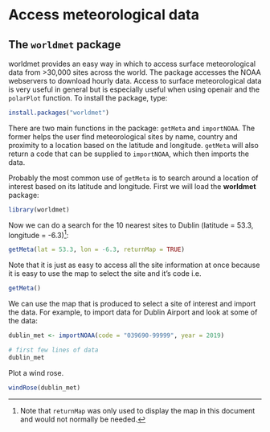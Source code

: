 # Access meteorological data  {#sec:worldmet} 

## The `worldmet` package

[worldmet]{.pkg} provides an easy way in which to access surface
meteorological data from >30,000 sites across the world. The package
accesses the NOAA webservers to download hourly data. Access to
surface meteorological data is very useful in general but is
especially useful when using [openair]{.pkg} and the `polarPlot`
function. To install the package, type:

```r
install.packages("worldmet")
```

There are two main functions in the package: `getMeta` and
`importNOAA`. The former helps the user find meteorological sites by
name, country and proximity to a location based on the latitude and
longitude. `getMeta` will also return a code that can be supplied to
`importNOAA`, which then imports the data.

Probably the most common use of `getMeta` is to search around a
location of interest based on its latitude and longitude. First we
will load the **worldmet** package:

```r
library(worldmet)
```

Now we can do a search for the 10 nearest sites to Dublin (latitude =
53.3, longitude = -6.3)^[Note that `returnMap` was only used to display the map in this document and would not normally be needed.]:

```r
getMeta(lat = 53.3, lon = -6.3, returnMap = TRUE)
```

Note that it is just as easy to access all the site information at once because it is easy to use the map to select the site and it's code i.e.

```r
getMeta()
```


We can use the map that is produced to select a site of interest and
import the data. For example, to import data for Dublin Airport and look at some of the data:

```r
dublin_met <- importNOAA(code = "039690-99999", year = 2019)

# first few lines of data
dublin_met
```



Plot a wind rose.

```r
windRose(dublin_met)
```


